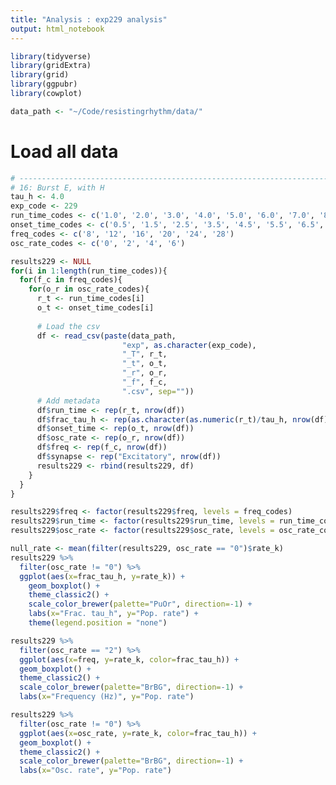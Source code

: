 ```yaml
---
title: "Analysis : exp229 analysis"
output: html_notebook
---
```


```r
library(tidyverse)
library(gridExtra)
library(grid)
library(ggpubr)
library(cowplot)

data_path <- "~/Code/resistingrhythm/data/"
```

# Load all data
```r
# -----------------------------------------------------------------------
# 16: Burst E, with H
tau_h <- 4.0
exp_code <- 229
run_time_codes <- c('1.0', '2.0', '3.0', '4.0', '5.0', '6.0', '7.0', '8.0')
onset_time_codes <- c('0.5', '1.5', '2.5', '3.5', '4.5', '5.5', '6.5', '7.5')
freq_codes <- c('8', '12', '16', '20', '24', '28')
osc_rate_codes <- c('0', '2', '4', '6')

results229 <- NULL
for(i in 1:length(run_time_codes)){
  for(f_c in freq_codes){
    for(o_r in osc_rate_codes){
      r_t <- run_time_codes[i]
      o_t <- onset_time_codes[i]
      
      # Load the csv
      df <- read_csv(paste(data_path, 
                         "exp", as.character(exp_code), 
                         "_T", r_t, 
                         "_t", o_t,
                         "_r", o_r,
                         "_f", f_c,
                         ".csv", sep=""))  
      # Add metadata
      df$run_time <- rep(r_t, nrow(df))
      df$frac_tau_h <- rep(as.character(as.numeric(r_t)/tau_h, nrow(df)))
      df$onset_time <- rep(o_t, nrow(df))
      df$osc_rate <- rep(o_r, nrow(df))
      df$freq <- rep(f_c, nrow(df))
      df$synapse <- rep("Excitatory", nrow(df))
      results229 <- rbind(results229, df)
    }
  }
}

results229$freq <- factor(results229$freq, levels = freq_codes)
results229$run_time <- factor(results229$run_time, levels = run_time_codes)
results229$osc_rate <- factor(results229$osc_rate, levels = osc_rate_codes)
```

```r
null_rate <- mean(filter(results229, osc_rate == "0")$rate_k)
results229 %>% 
  filter(osc_rate != "0") %>%
  ggplot(aes(x=frac_tau_h, y=rate_k)) +
    geom_boxplot() +
    theme_classic2() +
    scale_color_brewer(palette="PuOr", direction=-1) +
    labs(x="Frac. tau_h", y="Pop. rate") +
    theme(legend.position = "none")
```

```r
results229 %>% 
  filter(osc_rate == "2") %>% 
  ggplot(aes(x=freq, y=rate_k, color=frac_tau_h)) +
  geom_boxplot() +
  theme_classic2() +
  scale_color_brewer(palette="BrBG", direction=-1) +
  labs(x="Frequency (Hz)", y="Pop. rate") 
```

```r
results229 %>% 
  filter(osc_rate != "0") %>% 
  ggplot(aes(x=osc_rate, y=rate_k, color=frac_tau_h)) +
  geom_boxplot() +
  theme_classic2() +
  scale_color_brewer(palette="BrBG", direction=-1) +
  labs(x="Osc. rate", y="Pop. rate") 
```
